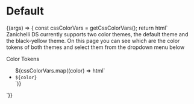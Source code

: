 

<Meta title="Themes/Colors" />

# Default

<Preview>
  <Story name="Colors">
    {(args) => {
      const cssColorVars = getCssColorVars();
      return html`<div
      class="${select("theme", ["default", "theme-black-yellow"], "default")}"
    >
      <z-body>
        Zanichelli DS currently supports two color themes, the
        <z-link
          target="_blank"
          href="https://app.abstract.com/projects/fd370780-e659-11e8-99dc-0d08537c5fde/branches/eac24e1a-798f-445d-b8c4-3812cd9adb9f/commits/latest/files/9f586aa0-bd5b-4c12-9541-aed2e98a7a9c/layers/7834C2AE-38FF-4FDD-8EAB-D3A1BFFF45CF?collectionId=1a973a75-0d81-49aa-b31f-f38f2e36879a&collectionLayerId=d55cc2c2-b660-4d0f-8c11-bfa3968b67cd"
          >default</z-link
        >
        theme and the
        <z-link
          target="_blank"
          href="https://app.abstract.com/projects/fd370780-e659-11e8-99dc-0d08537c5fde/branches/eac24e1a-798f-445d-b8c4-3812cd9adb9f/commits/latest/files/9f586aa0-bd5b-4c12-9541-aed2e98a7a9c/layers/4EF5FE71-9450-4CBA-811C-D72CC0203A8A?collectionId=1a973a75-0d81-49aa-b31f-f38f2e36879a&collectionLayerId=98c9877b-1058-4039-8619-26db7a27e2e3"
          >black-yellow</z-link
        >
        theme.
      </z-body>
      <z-body>
        On this page you can see which are the color tokens of both themes and
        select them from the dropdown menu below
      </z-body>
      <p />
      <z-heading level="2">Color Tokens</z-heading>
      <ul class="theme-list">
        ${cssColorVars.map((color) => html`
          <li>
            <code>${color}</code>
            <span style="background-color: var(${color})"></span>
          </li>
        `)}
      </ul>
    </div>`}}
  </Story>
</Preview>
